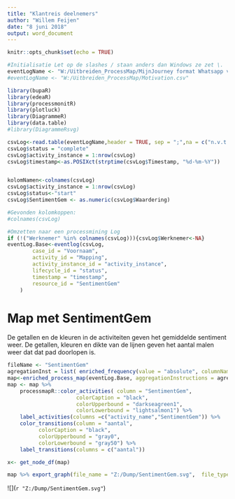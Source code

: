 ```yaml
---
title: "Klantreis deelnemers"
author: "Willem Feijen"
date: "8 juni 2018"
output: word_document
---
```


```r
knitr::opts_chunk$set(echo = TRUE)
```

```r
#Initialisatie Let op de slashes / staan anders dan Windows ze zet \.
eventLogName <- "W:/Uitbreiden_ProcessMap/MijnJourney format Whatsapp voor Disco v 15 mei csv.csv"
#eventLogName <- "W:/Uitbreiden_ProcessMap/Motivation.csv"
```



```r
library(bupaR)
library(edeaR)
library(processmonitR)
library(plotluck)
library(DiagrammeR)
library(data.table)
#library(DiagrammeRsvg)

csvLog<-read.table(eventLogName,header = TRUE, sep = ";",na = c("n.v.t.","onbekend",""))
csvLog$status = "complete"
csvLog$activity_instance = 1:nrow(csvLog)
csvLog$timestamp<-as.POSIXct(strptime(csvLog$Timestamp, "%d-%m-%Y"))


kolomNamen<-colnames(csvLog)
csvLog$activity_instance = 1:nrow(csvLog)
csvLog$status<-"start"
csvLog$SentimentGem <- as.numeric(csvLog$Waardering)
```


```r
#Gevonden kolomkoppen:
#colnames(csvLog)
```


```r
#Omzetten naar een processmining Log 
if (!("Werknemer" %in% colnames(csvLog))){csvLog$Werknemer<-NA}
eventLog.Base<-eventlog(csvLog,
        case_id = "Voornaam",
        activity_id = "Mapping",
        activity_instance_id = "activity_instance",
        lifecycle_id = "status",
        timestamp = "timestamp",
        resource_id = "SentimentGem"
    )
```
# Map met SentimentGem

De getallen en de kleuren in de activiteiten geven het gemiddelde sentiment weer.
De getallen, kleuren en dikte van de lijnen geven het aantal malen weer dat dat pad doorlopen is.
```r
fileName <- "SentimentGem"
agregationInst = list( enriched_frequency(value = "absolute", columnName = "aantal"),enriched_column_aggregate( FUN = mean, columnNameIn = "SentimentGem", columnNameOut = "SentimentGem", edgeOperation = "to") )
map<-enriched_process_map(eventLog.Base, aggregationInstructions = agregationInst )
map <- map %>%
    processmapR::color_activities( column = "SentimentGem",
                      colorCaption = "black",
                      colorUpperbound = "darkseagreen1",
                      colorLowerbound = "lightsalmon1") %>%
    label_activities(columns =c("activity_name","SentimentGem")) %>%
    color_transitions(column = "aantal",
          colorCaption = "black",
          colorUpperbound = "gray0",
          colorLowerbound = "gray50") %>%
    label_transitions(columns = c("aantal")) 

x<- get_node_df(map)

map %>% export_graph(file_name = "Z:/Dump/SentimentGem.svg",  file_type = "SVG")
```
![](`r "Z:/Dump/SentimentGem.svg"`)
```r

```
